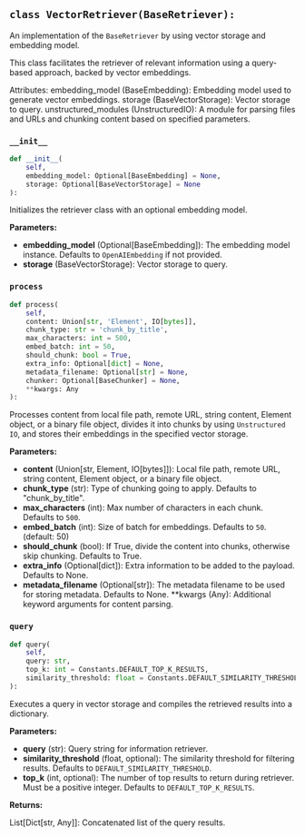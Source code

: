 <a id="camel.retrievers.vector_retriever"></a>

<a id="camel.retrievers.vector_retriever.VectorRetriever"></a>

## `class VectorRetriever(BaseRetriever):`

An implementation of the `BaseRetriever` by using vector storage and
embedding model.

This class facilitates the retriever of relevant information using a
query-based approach, backed by vector embeddings.

Attributes:
embedding_model (BaseEmbedding): Embedding model used to generate
vector embeddings.
storage (BaseVectorStorage): Vector storage to query.
unstructured_modules (UnstructuredIO): A module for parsing files and
URLs and chunking content based on specified parameters.

<a id="camel.retrievers.vector_retriever.VectorRetriever.__init__"></a>

### `__init__`

```python
def __init__(
    self,
    embedding_model: Optional[BaseEmbedding] = None,
    storage: Optional[BaseVectorStorage] = None
):
```

Initializes the retriever class with an optional embedding model.

**Parameters:**

- **embedding_model** (Optional[BaseEmbedding]): The embedding model instance. Defaults to `OpenAIEmbedding` if not provided.
- **storage** (BaseVectorStorage): Vector storage to query.

<a id="camel.retrievers.vector_retriever.VectorRetriever.process"></a>

### `process`

```python
def process(
    self,
    content: Union[str, 'Element', IO[bytes]],
    chunk_type: str = 'chunk_by_title',
    max_characters: int = 500,
    embed_batch: int = 50,
    should_chunk: bool = True,
    extra_info: Optional[dict] = None,
    metadata_filename: Optional[str] = None,
    chunker: Optional[BaseChunker] = None,
    **kwargs: Any
):
```

Processes content from local file path, remote URL, string
content, Element object, or a binary file object, divides it into
chunks by using `Unstructured IO`, and stores their embeddings in the
specified vector storage.

**Parameters:**

- **content** (Union[str, Element, IO[bytes]]): Local file path, remote URL, string content, Element object, or a binary file object.
- **chunk_type** (str): Type of chunking going to apply. Defaults to "chunk_by_title".
- **max_characters** (int): Max number of characters in each chunk. Defaults to `500`.
- **embed_batch** (int): Size of batch for embeddings. Defaults to `50`. (default: 50)
- **should_chunk** (bool): If True, divide the content into chunks, otherwise skip chunking. Defaults to True.
- **extra_info** (Optional[dict]): Extra information to be added to the payload. Defaults to None.
- **metadata_filename** (Optional[str]): The metadata filename to be used for storing metadata. Defaults to None. **kwargs (Any): Additional keyword arguments for content parsing.

<a id="camel.retrievers.vector_retriever.VectorRetriever.query"></a>

### `query`

```python
def query(
    self,
    query: str,
    top_k: int = Constants.DEFAULT_TOP_K_RESULTS,
    similarity_threshold: float = Constants.DEFAULT_SIMILARITY_THRESHOLD
):
```

Executes a query in vector storage and compiles the retrieved
results into a dictionary.

**Parameters:**

- **query** (str): Query string for information retriever.
- **similarity_threshold** (float, optional): The similarity threshold for filtering results. Defaults to `DEFAULT_SIMILARITY_THRESHOLD`.
- **top_k** (int, optional): The number of top results to return during retriever. Must be a positive integer. Defaults to `DEFAULT_TOP_K_RESULTS`.

**Returns:**

  List[Dict[str, Any]]: Concatenated list of the query results.
